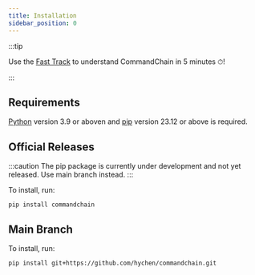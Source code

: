 ```yaml
---
title: Installation
sidebar_position: 0
---
```


:::tip

Use the [Fast Track](../intro#fast-track) to understand CommandChain in 5 minutes ⏱!

:::



## Requirements

[Python](https://python.org) version 3.9 or aboven and [pip](https://pip.pypa.io/en/stable/) version 23.12 or above is required.

## Official Releases

:::caution
The pip package is currently under development and not yet released. Use main branch instead.
:::

To install, run:

<Tabs>
  <TabItem value="pip" label="Pip" default>

  ```shell
  pip install commandchain
  ```

  </TabItem>
</Tabs>

## Main Branch

To install, run:

<Tabs>
  <TabItem value="pip" label="Pip" default>

  ```shell
  pip install git+https://github.com/hychen/commandchain.git
  ```

  </TabItem>
</Tabs>